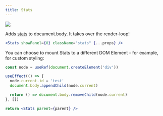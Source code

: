 ```yaml
---
title: Stats
---
```


[![](https://img.shields.io/badge/-storybook-%23ff69b4)](https://drei.vercel.app/?path=/story/misc-stats--default-story)

Adds [stats](https://github.com/mrdoob/stats.js/) to document.body. It takes over the render-loop!

```jsx
<Stats showPanel={0} className="stats" {...props} />
```

You can choose to mount Stats to a different DOM Element - for example, for custom styling:

```jsx
const node = useRef(document.createElement('div'))

useEffect(() => {
  node.current.id = 'test'
  document.body.appendChild(node.current)

  return () => document.body.removeChild(node.current)
}, [])

return <Stats parent={parent} />
```
